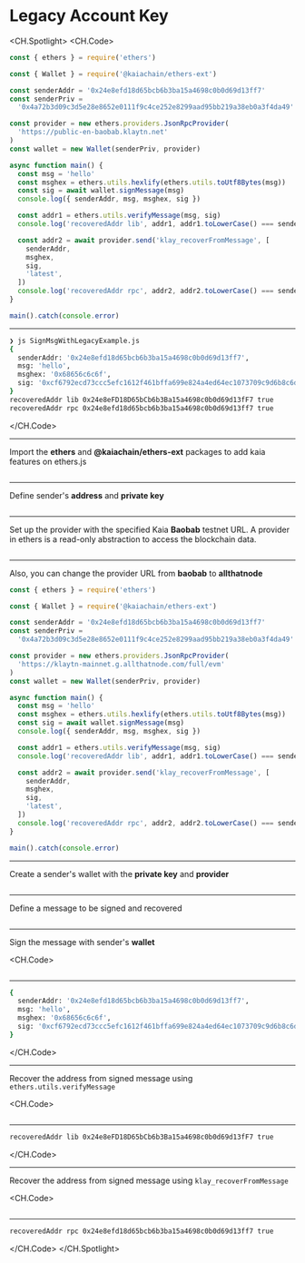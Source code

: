 # Legacy Account Key

<CH.Spotlight>
<CH.Code>

```js SignMsgWithLegacyExample.js
const { ethers } = require('ethers')

const { Wallet } = require('@kaiachain/ethers-ext')

const senderAddr = '0x24e8efd18d65bcb6b3ba15a4698c0b0d69d13ff7'
const senderPriv =
  '0x4a72b3d09c3d5e28e8652e0111f9c4ce252e8299aad95bb219a38eb0a3f4da49'

const provider = new ethers.providers.JsonRpcProvider(
  'https://public-en-baobab.klaytn.net'
)
const wallet = new Wallet(senderPriv, provider)

async function main() {
  const msg = 'hello'
  const msghex = ethers.utils.hexlify(ethers.utils.toUtf8Bytes(msg))
  const sig = await wallet.signMessage(msg)
  console.log({ senderAddr, msg, msghex, sig })

  const addr1 = ethers.utils.verifyMessage(msg, sig)
  console.log('recoveredAddr lib', addr1, addr1.toLowerCase() === senderAddr)

  const addr2 = await provider.send('klay_recoverFromMessage', [
    senderAddr,
    msghex,
    sig,
    'latest',
  ])
  console.log('recoveredAddr rpc', addr2, addr2.toLowerCase() === senderAddr)
}

main().catch(console.error)
```

---

```zsh output
❯ js SignMsgWithLegacyExample.js
{
  senderAddr: '0x24e8efd18d65bcb6b3ba15a4698c0b0d69d13ff7',
  msg: 'hello',
  msghex: '0x68656c6c6f',
  sig: '0xcf6792ecd73ccc5efc1612f461bffa699e824a4ed64ec1073709c9d6b8c6daf608060326371544811e2015398f7e48ad839e1f3c551e8cb7c3c82f10d226bd671b'
}
recoveredAddr lib 0x24e8eFD18D65bCb6b3Ba15a4698c0b0d69d13fF7 true
recoveredAddr rpc 0x24e8efd18d65bcb6b3ba15a4698c0b0d69d13ff7 true
```

</CH.Code>

---

Import the **ethers** and **@kaiachain/ethers-ext** packages to add kaia features on ethers.js

```js SignMsgWithLegacyExample.js focus=1:3

```

---

Define sender's **address** and **private key**

```js SignMsgWithLegacyExample.js focus=5:6

```

---

Set up the provider with the specified Kaia **Baobab** testnet URL. A provider in ethers is a read-only abstraction to access the blockchain data.

```js SignMsgWithLegacyExample.js focus=8

```

---

Also, you can change the provider URL from **baobab** to **allthatnode**

```js SignMsgWithLegacyExample.js focus=8
const { ethers } = require('ethers')

const { Wallet } = require('@kaiachain/ethers-ext')

const senderAddr = '0x24e8efd18d65bcb6b3ba15a4698c0b0d69d13ff7'
const senderPriv =
  '0x4a72b3d09c3d5e28e8652e0111f9c4ce252e8299aad95bb219a38eb0a3f4da49'

const provider = new ethers.providers.JsonRpcProvider(
  'https://klaytn-mainnet.g.allthatnode.com/full/evm'
)
const wallet = new Wallet(senderPriv, provider)

async function main() {
  const msg = 'hello'
  const msghex = ethers.utils.hexlify(ethers.utils.toUtf8Bytes(msg))
  const sig = await wallet.signMessage(msg)
  console.log({ senderAddr, msg, msghex, sig })

  const addr1 = ethers.utils.verifyMessage(msg, sig)
  console.log('recoveredAddr lib', addr1, addr1.toLowerCase() === senderAddr)

  const addr2 = await provider.send('klay_recoverFromMessage', [
    senderAddr,
    msghex,
    sig,
    'latest',
  ])
  console.log('recoveredAddr rpc', addr2, addr2.toLowerCase() === senderAddr)
}

main().catch(console.error)
```

---

Create a sender's wallet with the **private key** and **provider**

```js SignMsgWithLegacyExample.js focus=9

```

---

Define a message to be signed and recovered

```js SignMsgWithLegacyExample.js focus=12

```

---

Sign the message with sender's **wallet**

<CH.Code>
```js SignMsgWithLegacyExample.js focus=13:15

````
---

```zsh output
{
  senderAddr: '0x24e8efd18d65bcb6b3ba15a4698c0b0d69d13ff7',
  msg: 'hello',
  msghex: '0x68656c6c6f',
  sig: '0xcf6792ecd73ccc5efc1612f461bffa699e824a4ed64ec1073709c9d6b8c6daf608060326371544811e2015398f7e48ad839e1f3c551e8cb7c3c82f10d226bd671b'
}
````

</CH.Code>

---

Recover the address from signed message using `ethers.utils.verifyMessage`

<CH.Code>
```js SignMsgWithLegacyExample.js focus=17:18

````

---
```zsh output
recoveredAddr lib 0x24e8eFD18D65bCb6b3Ba15a4698c0b0d69d13fF7 true
````

</CH.Code>

---

Recover the address from signed message using `klay_recoverFromMessage`

<CH.Code>
```js SignMsgWithLegacyExample.js focus=20:21

````
---
```zsh output
recoveredAddr rpc 0x24e8efd18d65bcb6b3ba15a4698c0b0d69d13ff7 true
````

</CH.Code>
</CH.Spotlight>
